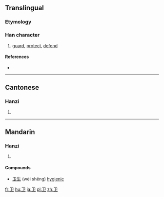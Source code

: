 {{also|衛}}
==Translingual==

===Etymology===
{{Han simp|衛|f=韋|t=卫}}

===Han character===
{{Han char|rn=26|rad=卩|as=01|sn=3|four=|canj=尸中一 (SLM)|ids=⿻[[𠃌]][[丄]]}}

# [[guard]], [[protect]], [[defend]]

====References====
* {{Han ref|kx=0076.141|hdz=10050.040|uh=536B|ud=21355}}

----

==Cantonese==

===Hanzi===
{{yue-hanzi|jyut=wai6|y=wai6|tra=衛}}

# {{defn|lang=yue|sort=卩01}}

----

==Mandarin==

===Hanzi===
{{cmn-hanzi|tra=衛|pin=[[wèi]] ([[wei4]])|wg=wei<sup>4</sup>}}

# {{defn|lang=cmn|sort=卩01}}

====Compounds====
* [[卫生]] (wèi shēng) [[hygienic]]

[[fr:卫]]
[[hu:卫]]
[[ja:卫]]
[[pl:卫]]
[[zh:卫]]